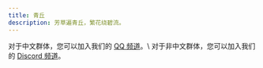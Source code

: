 ```yaml
---
title: 青丘
description: 芳草遍青丘，繁花绕碧流。
---
```



<CardGrid>
  <Card title="加入频道" icon="comment">
      对于中文群体，您可以加入我们的 <a href="https://pd.qq.com/s/ce10j655j">QQ 频道</a>。\
      对于非中文群体，您可以加入我们的 <a href="https://discord.gg/z974WwPEJt">Discord 频道</a>。
  </Card>
  <LinkCard
    title="LunarFox 整合包"
    description="LunarFox 是一个性能整合包，带有生活质量提升模组和 OptiFine 替代方案。该整合包包括一些开箱即用的模组配置和良好的性能配置。"
    href="/lunarfox"
  />
</CardGrid>
